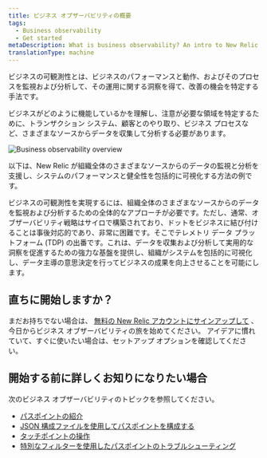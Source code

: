```yaml
---
title: ビジネス オブザーバビリティの概要
tags:
  - Business observability
  - Get started
metaDescription: What is business observability? An intro to New Relic's business observability feature.
translationType: machine
---
```



ビジネスの可観測性とは、ビジネスのパフォーマンスと動作、およびそのプロセスを監視および分析して、その運用に関する洞察を得て、改善の機会を特定する手法です。

ビジネスがどのように機能しているかを理解し、注意が必要な領域を特定するために、トランザクション システム、顧客とのやり取り、ビジネス プロセスなど、さまざまなソースからデータを収集して分析する必要があります。

<img
  title="Business observability overview"
  alt="Business observability overview"
  src={overview}
/>

<figcaption>
  以下は、New Relic が組織全体のさまざまなソースからのデータの監視と分析を支援し、システムのパフォーマンスと健全性を包括的に可視化する方法の例です。
</figcaption>

ビジネスの可観測性を実現するには、組織全体のさまざまなソースからのデータを監視および分析するための全体的なアプローチが必要です。ただし、通常、オブザーバビリティ戦略はサイロで構築されており、ドットをビジネスに結び付けることは事後対応的であり、非常に困難です。そこでテレメトリ データ プラットフォーム (TDP) の出番です。これは、データを収集および分析して実用的な洞察を促進するための強力な基盤を提供し、組織がシステムを包括的に可視化し、データ主導の意思決定を行ってビジネスの成果を向上させることを可能にします。

## 直ちに開始しますか？

まだお持ちでない場合は、 [無料の New Relic アカウントにサインアップして](https://newrelic.com/signup) 、今日からビジネス オブザーバビリティの旅を始めてください。 アイデアに慣れていて、すぐに使いたい場合は、セットアップ オプションを確認してください。

## 開始する前に詳しくお知りになりたい場合

次のビジネス オブザーバビリティのトピックを参照してください。

* [パスポイントの紹介](/docs/business-observability/pathpoint/)
* [JSON 構成ファイルを使用してパスポイントを構成する](/docs/business-observability/configure-pathpoint/)
* [タッチポイントの操作](/docs/business-observability/touchpoints/)
* [特別なフィルターを使用したパスポイントのトラブルシューティング](/docs/business-observability/troubleshoot-pathpoint/)